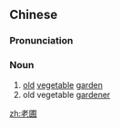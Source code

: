 ==Chinese==
{{zh-forms}}

===Pronunciation===
{{zh-pron
|m=lǎopǔ
|cat=n
}}

===Noun===
{{zh-noun}}

# [[old]] [[vegetable]] [[garden]]
# old vegetable [[gardener]]

[[zh:老圃]]